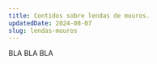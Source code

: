 ---
title: Contidos sobre lendas de mouros.
updatedDate: 2024-08-07
slug: lendas-mouros
---

BLA BLA BLA
